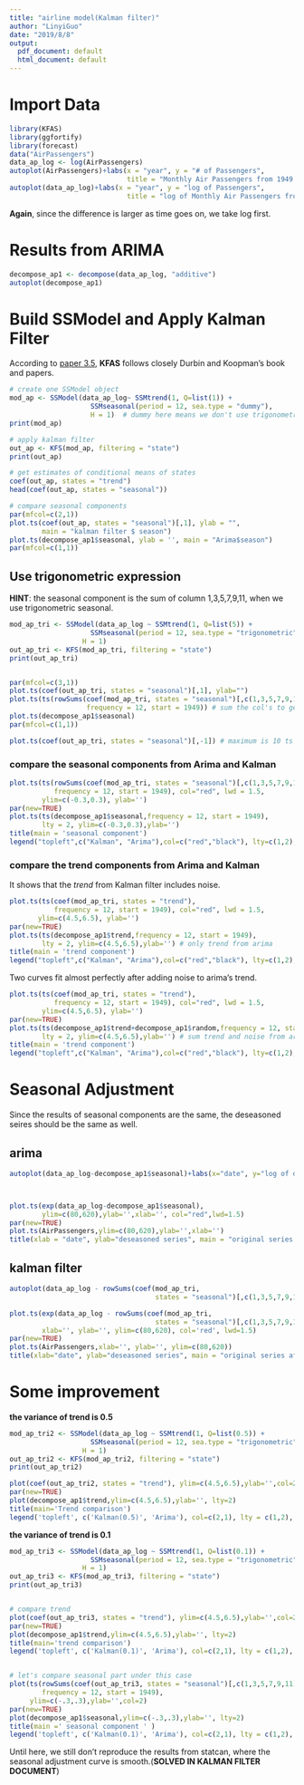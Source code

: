 ```yaml
---
title: "airline model(Kalman filter)"
author: "LinyiGuo"
date: "2019/8/8"
output:
  pdf_document: default
  html_document: default
---
```


# Import Data

```r
library(KFAS)
library(ggfortify)
library(forecast)
data("AirPassengers")
data_ap_log <- log(AirPassengers)
autoplot(AirPassengers)+labs(x = "year", y = "# of Passengers", 
                             title = "Monthly Air Passengers from 1949 to 1961")
autoplot(data_ap_log)+labs(x = "year", y = "log of Passengers", 
                             title = "log of Monthly Air Passengers from 1949 to 1961")
```

**Again**, since the difference is larger as time goes on, we take log first.

# Results from ARIMA

```r
decompose_ap1 <- decompose(data_ap_log, "additive")
autoplot(decompose_ap1)
```


# Build SSModel and Apply Kalman Filter

According to [paper 3.5](https://www.jstatsoft.org/article/view/v039i02/v39i02.pdf), **KFAS** follows closely Durbin and Koopman's book and papers.

```r
# create one SSModel object
mod_ap <- SSModel(data_ap_log~ SSMtrend(1, Q=list(1)) + 
                    SSMseasonal(period = 12, sea.type = "dummy"),
                    H = 1)  # dummy here means we don't use trigonometric expression
print(mod_ap) 

# apply kalman filter 
out_ap <- KFS(mod_ap, filtering = "state")
print(out_ap)

# get estimates of conditional means of states
coef(out_ap, states = "trend")
head(coef(out_ap, states = "seasonal"))

# compare seasonal components
par(mfcol=c(2,1))
plot.ts(coef(out_ap, states = "seasonal")[,1], ylab = "", 
        main = "kalman filter $ season")
plot.ts(decompose_ap1$seasonal, ylab = '', main = "Arima$season")
par(mfcol=c(1,1))
```

## Use trigonometric expression 

**HINT**: the seasonal component is the sum of column 1,3,5,7,9,11, when we use trigonometric seasonal.

```r
mod_ap_tri <- SSModel(data_ap_log ~ SSMtrend(1, Q=list(5)) + 
                    SSMseasonal(period = 12, sea.type = "trigonometric"),
                  H = 1) 
out_ap_tri <- KFS(mod_ap_tri, filtering = "state")
print(out_ap_tri)


par(mfcol=c(3,1))
plot.ts(coef(out_ap_tri, states = "seasonal")[,1], ylab="")
plot.ts(ts(rowSums(coef(mod_ap_tri, states = "seasonal")[,c(1,3,5,7,9,11)]),
                   frequency = 12, start = 1949)) # sum the col's to get trigonometric season
plot.ts(decompose_ap1$seasonal)
par(mfcol=c(1,1))

plot.ts(coef(out_ap_tri, states = "seasonal")[,-1]) # maximum is 10 ts
```

### compare the seasonal components from Arima and Kalman

```r
plot.ts(ts(rowSums(coef(mod_ap_tri, states = "seasonal")[,c(1,3,5,7,9,11)]),
           frequency = 12, start = 1949), col="red", lwd = 1.5, 
        ylim=c(-0.3,0.3), ylab='')
par(new=TRUE)
plot.ts(ts(decompose_ap1$seasonal,frequency = 12, start = 1949),
        lty = 2, ylim=c(-0.3,0.3),ylab='')
title(main = 'seasonal component')
legend("topleft",c("Kalman", "Arima"),col=c("red","black"), lty=c(1,2),cex=0.8)
```

### compare the trend components from Arima and Kalman

It shows that the *trend* from Kalman filter includes noise.

```r
plot.ts(ts(coef(mod_ap_tri, states = "trend"),
           frequency = 12, start = 1949), col="red", lwd = 1.5, 
       ylim=c(4.5,6.5), ylab='')
par(new=TRUE)
plot.ts(ts(decompose_ap1$trend,frequency = 12, start = 1949),
        lty = 2, ylim=c(4.5,6.5),ylab='') # only trend from arima
title(main = 'trend component')
legend("topleft",c("Kalman", "Arima"),col=c("red","black"), lty=c(1,2),cex=0.8)

```

Two curves fit almost perfectly after adding noise to arima's trend.

```r
plot.ts(ts(coef(mod_ap_tri, states = "trend"),
           frequency = 12, start = 1949), col="red", lwd = 1.5, 
        ylim=c(4.5,6.5), ylab='')
par(new=TRUE)
plot.ts(ts(decompose_ap1$trend+decompose_ap1$random,frequency = 12, start = 1949),
        lty = 2, ylim=c(4.5,6.5),ylab='') # sum trend and noise from arima
title(main = 'trend component')
legend("topleft",c("Kalman", "Arima"),col=c("red","black"), lty=c(1,2),cex=0.8)
```

# Seasonal Adjustment

Since the results of seasonal components are the same, the deseasoned seires should be the same as well.

## arima
```r
autoplot(data_ap_log-decompose_ap1$seasonal)+labs(x="date", y="log of deseasoned series", title = " log of original series after deseasoning (Arima)") 



plot.ts(exp(data_ap_log-decompose_ap1$seasonal),
        ylim=c(80,620),ylab='',xlab='', col="red",lwd=1.5)
par(new=TRUE)
plot.ts(AirPassengers,ylim=c(80,620),ylab='',xlab='')
title(xlab = "date", ylab="deseasoned series", main = "original series after deseasoning (Arima)") 

```

## kalman filter

```r
autoplot(data_ap_log - rowSums(coef(mod_ap_tri, 
                                    states = "seasonal")[,c(1,3,5,7,9,11)])) + labs(x="date", y="log of deseasoned series", title = " log of original series after deseasoning (Kalman Filter)")

plot.ts(exp(data_ap_log - rowSums(coef(mod_ap_tri, 
                                    states = "seasonal")[,c(1,3,5,7,9,11)])),
        xlab='', ylab='', ylim=c(80,620), col='red', lwd=1.5)
par(new=TRUE)
plot.ts(AirPassengers,xlab='', ylab='', ylim=c(80,620))
title(xlab="date", ylab="deseasoned series", main = "original series after deseasoning (Kalman Filter)")
```


# Some improvement

**the variance of trend is 0.5**

```r
mod_ap_tri2 <- SSModel(data_ap_log ~ SSMtrend(1, Q=list(0.5)) + 
                    SSMseasonal(period = 12, sea.type = "trigonometric"),
                  H = 1) 
out_ap_tri2 <- KFS(mod_ap_tri2, filtering = "state")
print(out_ap_tri2)

plot(coef(out_ap_tri2, states = "trend"), ylim=c(4.5,6.5),ylab='',col=2)
par(new=TRUE)
plot(decompose_ap1$trend,ylim=c(4.5,6.5),ylab='', lty=2)
title(main='Trend comparison')
legend('topleft', c('Kalman(0.5)', 'Arima'), col=c(2,1), lty = c(1,2), cex = 0.8)

```

**the variance of trend is 0.1**

```r
mod_ap_tri3 <- SSModel(data_ap_log ~ SSMtrend(1, Q=list(0.1)) + 
                    SSMseasonal(period = 12, sea.type = "trigonometric"),
                  H = 1) 
out_ap_tri3 <- KFS(mod_ap_tri3, filtering = "state")
print(out_ap_tri3)


# compare trend
plot(coef(out_ap_tri3, states = "trend"), ylim=c(4.5,6.5),ylab='',col=2)
par(new=TRUE)
plot(decompose_ap1$trend,ylim=c(4.5,6.5),ylab='', lty=2)
title(main='trend comparison')
legend('topleft', c('Kalman(0.1)', 'Arima'), col=c(2,1), lty = c(1,2), cex = 0.8)


# let's compare seasonal part under this case
plot(ts(rowSums(coef(out_ap_tri3, states = "seasonal")[,c(1,3,5,7,9,11)]),
        frequency = 12, start = 1949),
     ylim=c(-.3,.3),ylab='',col=2)
par(new=TRUE)
plot(decompose_ap1$seasonal,ylim=c(-.3,.3),ylab='', lty=2)
title(main =' seasonal component ' )
legend('topleft', c('Kalman(0.1)', 'Arima'), col=c(2,1), lty = c(1,2), cex = 0.8)

```

Until here, we still don't reproduce the results from statcan, where the seasonal adjustment curve is smooth.(**SOLVED IN KALMAN FILTER DOCUMENT**)